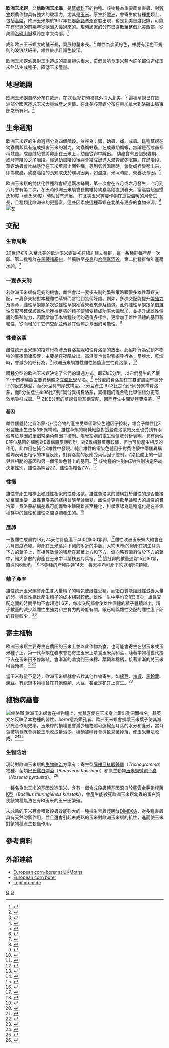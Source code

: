 {{noteTA|G1=USState}}
{{Speciesbox
| taxon = Ostrinia nubilalis
| image=Ostrinia nubilalis01.jpg
| image_caption = 欧洲玉米螟
| binomial_authority=([[Jacob_Hübner|Hübner]], 1796)<ref>{{ITIS | id = 117738 | taxon = ''Ostrinia nubilalis'' | accessdate = 2007-07-06}}</ref>
| synonyms={{collapsible list|
*''Pyralis nubilalis'' <small>Hübner, 1796</small>
*''Pyrausta nubilalis''
*''Botis nubilalis'' var. ''paulalis'' <small>Fuchs, 1900</small>
*''Ostrinia nubilalis mauretanica'' <small>Mutuura & Munroe, 1970</small>
*''Ostrinia nubilalis persica'' <small>Mutuura & Munroe, 1970</small>
*''Pyralis glabralis'' <small>Haworth, 1803</small>
*''Pyralis silacealis'' <small>Hübner, 1796</small>
*''Botys appositalis'' <small>Lederer, 1858</small>
*''Pyrausta rubescens'' <small>Krulikovsky, 1928</small>
*''Pyrausta nubilalis'' ab. ''flava'' <small>Dufrane, 1930</small>
*''Pyrausta nubilalis'' ab. ''fuscalis'' <small>Romaniszyn, 1933</small>
*''Pyrausta nubilalis'' ab. ''insignis'' <small>Skala, 1928</small>
*''Pyrausta nubilalis'' ab. ''margarita'' <small>Skala, 1928</small>
*''Pyrausta nubilalis'' ab. ''minor'' <small>Dufrane, 1930</small>
*''Pyrausta nubilalis'' f. ''fanalis'' <small>Costantini, 1923</small>
}}}}
'''欧洲玉米螟'''，又稱'''歐洲玉米蟲'''，是[[草螟科|草螟科]]下的物種。該物種為重要農業害蟲，對[[穀物|穀物]]類農作物具有強大的破壞力，尤其是[[玉米|玉米]]。原生於[[歐洲|歐洲]]，會寄生於各種[[黍|黍]]類上，包括[[高粱|高粱]]。欧洲玉米螟於1917年在[[麻薩諸塞州|麻薩諸塞州]]首度出現，也是北美首度記錄，可能在有紀錄的前幾年從歐洲入侵過來的。現時該蛾的分布已擴散至整個北美西部，從美國[[洛磯山脈|洛磯山脈]]橫跨加拿大南部。<ref>{{Cite book|title=Details - A progress report on the investigations of the European corn borer|url=https://archive.org/details/progressreporton1476caff|last=Caffrey|first=D. J.|last2=Worthley|first2=L. H.|language=en|doi=10.5962/bhl.title.108390|year=1927}}</ref>

成年欧洲玉米螟大約{{Convert|25|mm|in}}釐米長，翼展約{{Convert|26-30|mm|in}}釐米長。<ref>{{Cite web|title=European Corn-borer Ostrinia nubilalis|url=https://www.ukmoths.org.uk/species/ostrinia-nubilalis/|accessdate=2019-09-08|work=UK Moths|archive-date=2020-10-31|archive-url=https://web.archive.org/web/20201031041320/https://ukmoths.org.uk/species/ostrinia-nubilalis|dead-url=no}}</ref> 雌性為淡黃棕色，翅膀有深色不規則的波浪狀細帶，雄性較小且顏色較深。

欧洲玉米螟幼蟲對玉米造成的農業損失很大，它們會啃食玉米體內許多部位造成玉米無法生成種子，降低玉米產量。

== 地理範圍 ==
欧洲玉米螟自然分布在歐洲，在20世紀初時被意外引入北美。<ref name=":0">{{Cite journal|title=Host-plant-associated genetic differentiation in Northern French populations of the European corn borer|last=Martel|first=C.|last2=Réjasse|first2=A.|date=2003|journal=Heredity|issue=2|doi=10.1038/sj.hdy.6800186|volume=90|pages=141–149|language=en|issn=0018-067X|pmid=12634820|last3=Rousset|first3=F.|last4=Bethenod|first4=M.-T.|last5=Bourguet|first5=D.|subscription=free}}</ref> 這種草螟已在歐洲部分國家造成玉米大量減產之災情。在北美該草螟分布在東加拿大到洛磯山脈東部之所有州。<ref>{{Cite book|url=https://www.ent.iastate.edu/pest/cornborer/insect|title=The European Corn Borer|work=Iowa State University Department of Entomology|accessdate=2017-10-25|archive-date=2017-06-11|archive-url=https://web.archive.org/web/20170611045247/http://www.ent.iastate.edu/pest/cornborer/insect|dead-url=no}}</ref>

== 生命週期 ==
欧洲玉米螟的生命週期分為四個階段。依序為：卵、幼蟲、蛹、成蟲。這種草螟在幼蟲期即具有造成損害玉米的潛力。幼蟲稱蛀蟲，在成蟲期稱蛾，無論是否成蟲都稱蛀蟲。成蟲雌蛾會將卵產在玉米上，幼蟲從卵中孵出。 幼蟲會有五個蛻變期、或發育階段之子階段。經過幼蟲階段後將會結成蛹進入滯育或冬眠期。在蛹階段，草螟幼蟲會吐絲懸浮在玉米莖部上面冬眠，等到氣候溫暖時，會從蛹裡變態出來，即為成蟲。幼蟲階段的長短取決於環境因素，如溫度、光照時間、營養及基因。<ref name=":1">{{Cite book|url=https://www.ent.iastate.edu/pest/cornborer/insect/lifecycle|title=Life Cycle and Generational Ecotypes of the European Corn Borer|work=Iowa State University Department of Entomology|accessdate=2017-10-25|archive-date=2018-07-31|archive-url=https://web.archive.org/web/20180731201758/https://www.ent.iastate.edu/pest/cornborer/insect/lifecycle|dead-url=no}}</ref>

欧洲玉米螟的雙伏化性種群會經過兩次蛹期，第一次會在五月或六月發生，七月到八月會有第二次。冬天時欧洲玉米螟會長期維持幼蟲階段直到春天，當溫度超過攝氏10度（華氏50度）時就會有進展。 在北美玉米等農作物在這些溫暖的月份生長，且種類比歐洲來的更豐富，這些因素使這種草螟在北美有更多的食物來源。<ref name=":1">{{Cite book|url=https://www.ent.iastate.edu/pest/cornborer/insect/lifecycle|title=Life Cycle and Generational Ecotypes of the European Corn Borer|work=Iowa State University Department of Entomology|accessdate=2017-10-25}}</ref>
[[File:Ostrinia_nubilalis_(European_corn_borer),_Arnhem,_the_Netherlands.jpg|左]]

== 交配 ==

=== 生育周期 ===
20世紀初引入至北美的欧洲玉米螟最初在紐約建立種群，這一系種群每年產一次卵。第二批種群在[[馬薩諸塞州|馬薩諸塞州]]，並擴散至[[長島|長島]]和[[哈德遜河谷|哈德遜河谷]]，第二批種群每年產兩次卵。<ref name=":2">{{Cite journal|title=Sex pheromone blend discrimination by male moths from E and Z strains of European corn borer|last=Glover|first=T. J.|last2=Tang|first2=X.-H.|date=1987-01-02|journal=Journal of Chemical Ecology|issue=1|doi=10.1007/BF01020358|volume=13|pages=143–151|language=en|issn=0098-0331|pmid=24301366|last3=Roelofs|first3=W. L.}}</ref>

=== 一妻多夫制 ===
若欧洲玉米螟有足夠的機會，雌性會以一妻多夫制的繁殖策略跟很多雄性草螟交配，一妻多夫制對本種雌性草螟而言恰到幾個好處。例如，多次交配能提升[[繁殖力|繁殖力]]及壽命，雌性草螟能多次從雄性草螟獲得營養來源及[[精包|精包]]。此外雌性草螟跟多個雄性交配可確保該雌性能獲得足夠的精子使卵受精成功率大幅增加，並提升該雌性個體的繁殖能力，因而增加了本物種後代的遺傳多樣性，更增加了雌性個體的基因親和性，從而增加了它們交配並傳遞其個體之基因的可能性。<ref>{{Cite journal|title=Reproductive performance and longevity of female European corn borer, ''Ostrinia nubilalis'': effects of multiple mating, delay in mating, and adult feeding|url=https://archive.org/details/sim_journal-of-insect-physiology_1999-04_45_4/page/385|last=Fadamiro|first=Henry Y|last2=Baker|first2=Thomas C|journal=Journal of Insect Physiology|issue=4|doi=10.1016/s0022-1910(98)00137-1|year=1999|volume=45|pages=385–392|pmid=12770364}}</ref>

=== 性費洛蒙 ===
雌性欧洲玉米螟的招呼行為涉及費洛蒙腺和性費洛蒙的放出。此招呼行為受到本物種的晝夜節律影響，主要是在夜晚放出。高濕度也會影響招呼行為，當脫水、乾燥時，會減少招呼行為。<ref>{{Cite journal|title=Changes in calling behaviour and mating success in the European corn borer (''Ostrinia nubilalis''), caused by relative humidity|url=https://archive.org/details/sim_entomologia-experimentalis-et-applicata_1991-11_61_2/page/131|last=Royer|first=L.|last2=McNeil|first2=J. N.|date=1991-11-02|journal=Entomologia Experimentalis et Applicata|issue=2|doi=10.1111/j.1570-7458.1991.tb02405.x|volume=61|pages=131–138|language=en|issn=1570-7458}}</ref> 欧洲玉米螟雄性雌性皆能產生性費洛蒙 。<ref name=":6">{{Cite journal|title=Concerted evolution of male and female display traits in the European corn borer, ''Ostrinia nubilalis''|last=Lassance|first=Jean-Marc|last2=Löfstedt|first2=Christer|date=2009-03-03|journal=BMC Biology|doi=10.1186/1741-7007-7-10|volume=7|pages=10|issn=1741-7007|pmc=2671483|pmid=19257880}}</ref>

兩種分型的欧洲玉米螟決定了它們的溝通方式。即Z和E分型，以它們產生的乙酸11-十四碳烯酯主要異構體之[[立體化學|立體化學]]命名。<ref name=":2">{{Cite journal|title=Sex pheromone blend discrimination by male moths from E and Z strains of European corn borer|last=Glover|first=T. J.|last2=Tang|first2=X.-H.|date=1987-01-02|journal=Journal of Chemical Ecology|issue=1|doi=10.1007/BF01020358|volume=13|pages=143–151|language=en|issn=0098-0331|pmid=24301366|last3=Roelofs|first3=W. L.}}</ref>  E分型的費洛蒙在其雙鍵周圍有氫分子的反式構型，而Z分型具有順式構型。Z分型產生 97:3比之Z到E同分異構費洛蒙，而E分型產生4:96比Z到E同分異構費洛蒙，異構體的混合物比單個組分更有效地吸引成蟲。<ref>{{Cite journal|title=Insect Sex Pheromones: Intraspecific Pheromonal Variability of ''Ostrinia nubilalis'' in North America and Europe|last=Klun|first=J. A.|date=1975-12-01|journal=Environmental Entomology|issue=6|doi=10.1093/ee/4.6.891|volume=4|pages=891–894|language=en|issn=0046-225X}}</ref> Z和E分型的草螟皆能互相交配，因而產生中間變體費洛蒙。<ref name=":5">{{Cite journal|title=Sex pheromone production and perception in European corn borer moths is determined by both autosomal and sex-linked genes|last=Roelofs|first=W.|last2=Glover|first2=T.|date=November 1987|journal=Proceedings of the National Academy of Sciences of the United States of America|issue=21|doi=10.1073/pnas.84.21.7585|volume=84|pages=7585–7589|bibcode=1987PNAS...84.7585R|issn=0027-8424|pmc=299344|pmid=16593886|last3=Tang|first3=X. H.|last4=Sreng|first4=I.|last5=Robbins|first5=P.|last6=Eckenrode|first6=C.|last7=Löfstedt|first7=C.|last8=Hansson|first8=B. S.|last9=Bengtsson|first9=B. O.}}</ref>

==== 基因 ====
雌性個體特定費洛蒙-{}-混合物的產生受單個常染色體因子控制，雜合子雌性比Z分型能產生更多的E異構體。雄性草螟的嗅覺細胞對這些費洛蒙的反應也受到有兩個等位基因的單個常染色體因子控制。嗅覺細胞的電生理信號分析表明，具有兩個E等位基因的細胞對E異構體反應強烈，對Z異構體反應較弱，但也可能產生相反的作用，此作用在純合Z雄性中發現。純合雄性的常染色體因子對費洛蒙中兩個異構體均表現出相似的神經反應。對費洛蒙的反應受兩個因子控制，Z染色體上的一個與性相關的基因和另一個常染色體上的基因。<ref name=":5">{{Cite journal|title=Sex pheromone production and perception in European corn borer moths is determined by both autosomal and sex-linked genes|last=Roelofs|first=W.|last2=Glover|first2=T.|date=November 1987|journal=Proceedings of the National Academy of Sciences of the United States of America|issue=21|doi=10.1073/pnas.84.21.7585|volume=84|pages=7585–7589|bibcode=1987PNAS...84.7585R|issn=0027-8424|pmc=299344|pmid=16593886|last3=Tang|first3=X. H.|last4=Sreng|first4=I.|last5=Robbins|first5=P.|last6=Eckenrode|first6=C.|last7=Löfstedt|first7=C.|last8=Hansson|first8=B. S.|last9=Bengtsson|first9=B. O.}}</ref> 該物種的性別由ZW性別決定系統決定性別，雄性為純合ZZ、雌性為雜合ZW。<ref>{{Cite journal|title=Sex chromosomes and sex determination in Lepidoptera|last=Traut|first=W.|last2=Sahara|first2=K.|date=2007|journal=Sexual Development: Genetics, Molecular Biology, Evolution, Endocrinology, Embryology, and Pathology of Sex Determination and Differentiation|issue=6|doi=10.1159/000111765|volume=1|pages=332–346|issn=1661-5433|pmid=18391545|last3=Marec|first3=F.}}</ref>

=== 性擇 ===
雄性會產生結構上和雌性相似的性費洛蒙。雄性費洛蒙的結構對於雌性的是否能接受至關重要，雄性費洛蒙的結構會隨年齡而變，雌性會更喜歡年齡較大的雄性的費洛蒙。費洛蒙結構差異可能導致生殖隔離甚至種化，科學家認為這種進化是在某個種群中的雄性和雌性之間協調發生的。<ref name=":6">{{Cite journal|title=Concerted evolution of male and female display traits in the European corn borer, ''Ostrinia nubilalis''|last=Lassance|first=Jean-Marc|last2=Löfstedt|first2=Christer|date=2009-03-03|journal=BMC Biology|doi=10.1186/1741-7007-7-10|volume=7|pages=10|issn=1741-7007|pmc=2671483|pmid=19257880}}</ref>

=== 產卵 ===
一隻雌性成蟲約18到24天估計能產下400到600顆卵，<ref name=":7">{{Cite web|title=European corn borer ''Ostrinia nubilalis'' (Hübner)|url=http://entnemdept.ufl.edu/creatures/field/e_corn_borer.htm|accessdate=2017-10-30|work=Featured Creatures|publisher=University of Florida|archive-date=2016-05-30|archive-url=https://web.archive.org/web/20160530041733/http://entnemdept.ufl.edu/creatures/field/e_corn_borer.htm|dead-url=no}}</ref>雌性欧洲玉米螟大約會在六月首度產卵。卵產在玉米葉片下側的附近的中脈。大約90％的卵產在初生耳葉下方的葉子上，有相等數量的卵產在耳葉上方和下方，偏向略有偏斜位於下方的葉中，絕大多數的卵產在玉米中耳葉枝五片葉裡。<ref>{{Cite journal|title=Oviposition of European Corn Borer (Lepidoptera: Pyralidae) and Impact of Natural Enemy Populations in Transgenic Versus Isogenic Corn|url=https://archive.org/details/sim_journal-of-economic-entomology_1997-08_90_4/page/905|last=Orr|first=David B.|last2=Landis|first2=Douglas A.|date=1997-08-01|journal=Journal of Economic Entomology|issue=4|doi=10.1093/jee/90.4.905|volume=90|pages=905–909|issn=0022-0493}}</ref> 這批卵的數量通常15到30顆， 直徑約6毫米。<ref name=":3">{{Cite web|title=European Corn Borer and ''Bacillus thuringiensis''|url=http://passel.unl.edu/pages/informationmodule.php?idinformationmodule=994877762&topicorder=3&maxto=11|accessdate=2017-10-25|work=Plant & Soil Sciences eLibrary|archive-date=2018-12-15|archive-url=https://web.archive.org/web/20181215123539/http://passel.unl.edu/pages/informationmodule.php?idinformationmodule=994877762&topicorder=3&maxto=11|dead-url=no}}</ref> 本物種的產卵期達14天，每天平均可產下約20到50顆卵。

=== 精子產率 ===
雄性欧洲玉米螟會產生含大量精子的精包使雌性受精，而蛋白質能讓雌性滋養大量的卵。與雌性相比產生精子的成本相對較低。雄性一生中平均交配3.8次，雄性交配之間的時間平均不會超過1.6天，每次交配都會使雄性個體的精子體積越小，精子數量的減少與雌性生殖力和生育力的降低有關，跟已經與雄性交配的雌性產下卵的數量較少。<ref>{{Cite journal|title=Male Investment in the European Corn Borer, ''Ostrinia nubilalis'' (Lepidoptera: Pyralidae): Impact on Female Longevity and Reproductive Performance|url=https://archive.org/details/sim_functional-ecology_1993_7_2/page/209|last=Royer|first=L.|last2=McNeil|first2=J. N.|date=1993|journal=Functional Ecology|issue=2|doi=10.2307/2389889|volume=7|pages=209–215|jstor=2389889}}</ref>

== 寄主植物 ==
欧洲玉米螟主要寄生在農田的玉米上並以此作物為食，也可能會寄生在甜玉米或玉米種子上。第一代草螟在春末會在寄生玉米上啃食玉米葉和莖，隨著本物種世代接下去在玉米田不停繁殖，會漸漸的啃食到玉米穗、葉鞘和穗柄，接著漸漸的將玉米啃蝕殆盡。<ref name=":0">{{Cite journal|title=Host-plant-associated genetic differentiation in Northern French populations of the European corn borer|last=Martel|first=C.|last2=Réjasse|first2=A.|date=2003|journal=Heredity|issue=2|doi=10.1038/sj.hdy.6800186|volume=90|pages=141–149|language=en|issn=0018-067X|pmid=12634820|last3=Rousset|first3=F.|last4=Bethenod|first4=M.-T.|last5=Bourguet|first5=D.|subscription=free}}</ref><ref name=":3">{{Cite web|title=European Corn Borer and ''Bacillus thuringiensis''|url=http://passel.unl.edu/pages/informationmodule.php?idinformationmodule=994877762&topicorder=3&maxto=11|accessdate=2017-10-25|work=Plant & Soil Sciences eLibrary}}</ref>

當玉米數量不足時，欧洲玉米螟就會去找其他作物寄生，如[[棉豆|棉豆]]、[[辣椒屬|辣椒]]、[[马铃薯|馬鈴薯]]、[[豌豆|豌豆]]。有紀錄本物種曾在其他穀類、大豆、甚至是花卉上寄生。<ref name=":3">{{Cite web|title=European Corn Borer and ''Bacillus thuringiensis''|url=http://passel.unl.edu/pages/informationmodule.php?idinformationmodule=994877762&topicorder=3&maxto=11|accessdate=2017-10-25|work=Plant & Soil Sciences eLibrary}}</ref>

== 植物病蟲害 ==
[[File:Symptoms_corncobs_destruction_caused_by_Ostrinia_nubilalis.JPG|缩略图]]
歐洲玉米螟會在植物體上，尤其喜愛在玉米身上鑽出孔洞而得名，其英文名反映了本物種的習性，''borer''意為鑽孔者。歐洲玉米螟會損壞玉米葉子使其減少光合作用效率，玉米桿的損壞更會減少植物體可運輸至耳葉的水分和養分，當耳葉被啃食就會導致玉米收成量減少，穗柄被啃食會導致耳葉掉落，使玉米無法收成。<ref name=":4">{{Cite book|title=The European Corn Borer, ''Pyrausta nubilalis'' Hübner: A Recently Established Pest in Massachusetts|last=Vinal|first=Stuart Cunningham|publisher=Massachusetts Agricultural Experiment Station|year=1917|isbn=|location=Chicago|pages=147–149}}</ref><ref name=":3">{{Cite web|title=European Corn Borer and ''Bacillus thuringiensis''|url=http://passel.unl.edu/pages/informationmodule.php?idinformationmodule=994877762&topicorder=3&maxto=11|accessdate=2017-10-25|work=Plant & Soil Sciences eLibrary}}</ref>

=== 生物防治 ===
現時對歐洲玉米螟的[[生物防治|生物防治]]方案有：寄生型[[膜翅目|膜翅目]][[紅眼鋒屬|紅眼鋒屬]]（''Trichogramma''）物種、菌類[[巴氏蠶白殭菌|巴氏蠶白殭菌]]（''Beauveria bassiana''）和原生動物[[玉米螟微孢子蟲|玉米螟微孢子蟲]]（''Nosema pyrausta''）。<ref>{{cite journal |author1=間錦曾 |coauthors=中國醫農科學院植物保護研究所 |title=影响玉米螟微孢子虫病田间传播的因素 |journal=昆蟲學報 |date=1984 |issue=27 |url=http://www.insect.org.cn/CN/Y1984/V27/I4/468 |accessdate=2021-06-26 |archive-date=2021-06-26 |archive-url=https://web.archive.org/web/20210626110409/http://www.insect.org.cn/CN/Y1984/V27/I4/468 |dead-url=no }}</ref>

一種名為Bt玉米的基因改造玉米，含有一個合成殺蟲轉基因源自於[[蘇雲金芽孢桿菌|蘇雲金芽孢桿菌K型]]（''Bacillus thuringiensis kurstaki''），會產生能殺死歐洲玉米螟幼蟲的蛋白質使該物種無法在有Bt玉米的玉米田繁殖。

未成熟的玉米芽會積聚殺蟲效能強大的一種抗生素異羥肟酸[[DIMBOA|DIMBOA]]，對多種害蟲具有天然防禦作用，並且還會引起未成熟的玉米對歐洲玉米螟的抗性，進而使玉米對該物種產生殺蟲作用。

== 參考資料 ==
{{reflist}}

== 外部連結 ==
* [https://www.ukmoths.org.uk/species/ostrinia-nubilalis/ European corn-borer at UKMoths] {{Wayback|url=https://www.ukmoths.org.uk/species/ostrinia-nubilalis/ |date=20201031041320 }}
* [http://entomology.ifas.ufl.edu/creatures/field/e_corn_borer.htm European corn borer] {{Wayback|url=http://entomology.ifas.ufl.edu/creatures/field/e_corn_borer.htm |date=20191112044105 }}
* [http://www.lepiforum.de/lepiwiki.pl?Ostrinia_Nubilalis Lepiforum.de] {{Wayback|url=http://www.lepiforum.de/lepiwiki.pl?Ostrinia_Nubilalis |date=20200727224858 }}

{{Taxonbar}}
[[Category:农业害虫|O]]
[[Category:草螟科|O]]